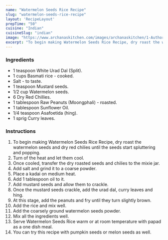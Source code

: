 ---
name: "Watermelon Seeds Rice Recipe"
slug: "watermelon-seeds-rice-recipe"
layout: 'RecipeLayout'
prepTime: "50"
cuisine: "Indian"
cuisineSlug: "indian"
image: "https://www.archanaskitchen.com/images/archanaskitchen/1-Author/Priya__Sures/Spicy_Watermelon_Seeds_Rice_original.jpg"
excerpt: "To begin making Watermelon Seeds Rice Recipe, dry roast the watermelon seeds and dry red chilies until the seeds start spluttering and popping"
---

### Ingredients

- 1 teaspoon White Urad Dal (Split).
- 1 cups Basmati rice - cooked.
- Salt - to taste.
- 1 teaspoon Mustard seeds.
- 1/2 cup Watermelon seeds.
- 6 Dry Red Chillies.
- 1 tablespoon Raw Peanuts (Moongphali) - roasted.
- 1 tablespoon Sunflower Oil.
- 1/4 teaspoon Asafoetida (hing).
- 1 sprig Curry leaves.

### Instructions

1. To begin making Watermelon Seeds Rice Recipe, dry roast the watermelon seeds and dry red chilies until the seeds start spluttering and popping.
1. Turn of the heat and let them cool.
1. Once cooled, transfer the dry roasted seeds and chilies to the mixie jar.
1. Add salt and grind it to a coarse powder.
1. Place a kadai on medium heat.
1. Add 1 tablespoon oil to it.
1. Add mustard seeds and allow them to crackle.
1. Once the mustard seeds crackle, add the urad dal, curry leaves and hing.
1. At this stage, add the peanuts and fry until they turn slightly brown.
1. Add the rice and mix well.
1. Add the coarsely ground watermelon seeds powder.
1. Mix all the ingredients well.
1. Serve Watermelon Seeds Rice warm or at room temperature with papad as a one dish meal.
1. You can try this recipe with pumpkin seeds or melon seeds as well.
